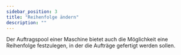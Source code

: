 ```yaml
---
sidebar_position: 3
title: "Reihenfolge ändern"
description: ""
---
```


<div className="background-container">
Der Auftragspool einer Maschine bietet auch die Möglichkeit eine Reihenfolge festzulegen,
in der die Aufträge gefertigt werden sollen. 
</div>
<br/>

<div className="background-container">
    <ChangeSequenceCarousel/>
</div>
